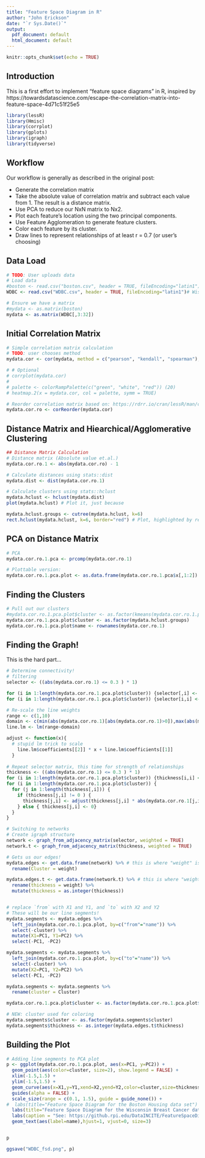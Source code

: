 ```yaml
---
title: "Feature Space Diagram in R"
author: "John Erickson"
date: "`r Sys.Date()`"
output:
  pdf_document: default
  html_document: default
---
```


```r
knitr::opts_chunk$set(echo = TRUE)
```

## Introduction

This is a first effort to implement "feature space diagrams" in R, inspired by https://towardsdatascience.com/escape-the-correlation-matrix-into-feature-space-4d71c51f25e5

```r
library(lessR)
library(Hmisc)
library(corrplot)
library(gplots)
library(igraph)
library(tidyverse)
```

## Workflow

Our workflow is generally as described in the original post:

* Generate the correlation matrix
* Take the absolute value of correlation matrix and subtract each value from 1. The result is a distance matrix.
* Use PCA to reduce our NxN matrix to Nx2.
* Plot each feature’s location using the two principal components.
* Use Feature Agglomeration to generate feature clusters.
* Color each feature by its cluster.
* Draw lines to represent relationships of at least r = 0.7 (or user's choosing)

## Data Load
```r
# TODO: User uploads data
# Load data 
#boston <- read.csv("boston.csv", header = TRUE, fileEncoding="latin1")  # Boston Housing data
WDBC <- read.csv("WDBC.csv", header = TRUE, fileEncoding="latin1")# Wisconsin Breast Cancer data

# Ensure we have a matrix
#mydata <- as.matrix(boston)
mydata <- as.matrix(WDBC[,3:32])

```

## Initial Correlation Matrix 

```r
# Simple correlation matrix calculation
# TODO: user chooses method
mydata.cor <- cor(mydata, method = c("pearson", "kendall", "spearman"), use = "complete.obs")

# # Optional
# corrplot(mydata.cor)
# 
# palette <- colorRampPalette(c("green", "white", "red")) (20)
# heatmap.2(x = mydata.cor, col = palette, symm = TRUE)

# Reorder correlation matrix based on: https://rdrr.io/cran/lessR/man/corReorder.html 
mydata.cor.ro <- corReorder(mydata.cor)


```


## Distance Matrix and Hiearchical/Agglomerative Clustering

```r
## Distance Matrix Calculation
# Distance matrix (Absolute value et.al.)
mydata.cor.ro.1 <- abs(mydata.cor.ro) - 1

# Calculate distances using stats::dist
mydata.dist <- dist(mydata.cor.ro.1)

# Calculate clusters using stats::hclust
mydata.hclust <- hclust(mydata.dist)
plot(mydata.hclust) # Plot it, just because

mydata.hclust.groups <- cutree(mydata.hclust, k=6) 
rect.hclust(mydata.hclust, k=6, border="red") # Plot, highlighted by rectangles

```

## PCA on Distance Matrix

```r
# PCA 
mydata.cor.ro.1.pca <- prcomp(mydata.cor.ro.1)

# Plottable version:
mydata.cor.ro.1.pca.plot <- as.data.frame(mydata.cor.ro.1.pca$x[,1:2])
```

## Finding the Clusters

```r
# Pull out our clusters 
#mydata.cor.ro.1.pca.plot$cluster <- as.factor(kmeans(mydata.cor.ro.1.pca$x[,1:2], centers=6)$cluster)
mydata.cor.ro.1.pca.plot$cluster <- as.factor(mydata.hclust.groups)
mydata.cor.ro.1.pca.plot$name <- rownames(mydata.cor.ro.1)
```

## Finding the Graph!

This is the hard part...

```r
# Determine connectivity!
# filtering
selector <- ((abs(mydata.cor.ro.1) <= 0.3 ) * 1)

for (i in 1:length(mydata.cor.ro.1.pca.plot$cluster)) {selector[,i] <- selector[,i] * as.numeric(mydata.cor.ro.1.pca.plot$cluster)}
for (i in 1:length(mydata.cor.ro.1.pca.plot$cluster)) {selector[i,i] <- 0 }

# Re-scale the line weights
range <- c(1,10)
domain <- c(min(abs(mydata.cor.ro.1)[abs(mydata.cor.ro.1)>0]),max(abs(mydata.cor.ro.1)))
line.lm <- lm(range~domain)

adjust <- function(x){ 
  # stupid lm trick to scale
    line.lm$coefficients[[2]] * x + line.lm$coefficients[[1]]
  }
  
# Repeat selector matrix, this time for strength of relationships
thickness <- ((abs(mydata.cor.ro.1) <= 0.3 ) * 1)
for (i in 1:length(mydata.cor.ro.1.pca.plot$cluster)) {thickness[i,i] <- 0 } # remove diagonal
for (i in 1:length(mydata.cor.ro.1.pca.plot$cluster)) {
  for (j in 1:length(thickness[,i])) {
    if (thickness[j,i] != 0 ) {
      thickness[j,i] <- adjust(thickness[j,i] * abs(mydata.cor.ro.1[j,i]))
    } else { thickness[j,i] <- 0}
  }
}

# Switching to networks
# Create igraph structure
network <- graph_from_adjacency_matrix(selector, weighted = TRUE)
network.t <- graph_from_adjacency_matrix(thickness, weighted = TRUE)

# Gets us our edges!
mydata.edges <- get.data.frame(network) %>% # this is where "weight" is introduced
  rename(Cluster = weight)

mydata.edges.t <- get.data.frame(network.t) %>% # this is where "weight" is introduced
  rename(thickness = weight) %>%
  mutate(thickness = as.integer(thickness))


# replace `from` with X1 and Y1, and `to` with X2 and Y2
# These will be our line segments!
mydata.segments <- mydata.edges %>% 
  left_join(mydata.cor.ro.1.pca.plot, by=c("from"="name")) %>%
  select(-cluster) %>%
  mutate(X1=PC1, Y1=PC2) %>%
  select(-PC1, -PC2)

mydata.segments <- mydata.segments %>%
  left_join(mydata.cor.ro.1.pca.plot, by=c("to"="name")) %>%
  select(-cluster) %>%
  mutate(X2=PC1, Y2=PC2) %>%
  select(-PC1, -PC2)

mydata.segments <- mydata.segments %>%
  rename(cluster = Cluster)

mydata.cor.ro.1.pca.plot$cluster <- as.factor(mydata.cor.ro.1.pca.plot$cluster)

# NEW: cluster used for coloring 
mydata.segments$cluster <- as.factor(mydata.segments$cluster)
mydata.segments$thickness <- as.integer(mydata.edges.t$thickness)

```

## Building the Plot

```r
# Adding line segments to PCA plot
p <- ggplot(mydata.cor.ro.1.pca.plot, aes(x=PC1, y=PC2)) + 
  geom_point(aes(color=cluster, size=2), show.legend = FALSE) +
  xlim(-1.5,1.5) + 
  ylim(-1.5,1.5) +
  geom_curve(aes(x=X1,y=Y1,xend=X2,yend=Y2,color=cluster,size=thickness, alpha=0.4), curvature=0.2, data=mydata.segments) +
  guides(alpha = FALSE) +
  scale_size(range = c(0.1, 1.5), guide = guide_none()) +
#  labs(title="Feature Space Diagram for the Boston Housing data set")
  labs(title="Feature Space Diagram for the Wisconsin Breast Cancer data set") + 
  labs(caption = "See: https://github.rpi.edu/DataINCITE/FeatureSpaceDiagram/") +
  geom_text(aes(label=name),hjust=1, vjust=0, size=3)


p 

ggsave("WDBC_fsd.png", p)
```

